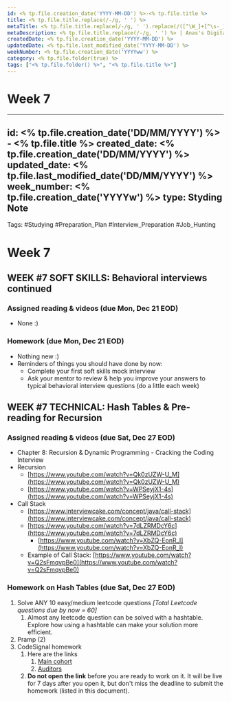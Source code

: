 ```yaml
---
id: <% tp.file.creation_date('YYYY-MM-DD') %>-<% tp.file.title %>
title: <% tp.file.title.replace(/-/g, ' ') %>
metaTitle: <% tp.file.title.replace(/-/g, ' ').replace(/([^\W_]+[^\s-_]+]*) */g, function (txt) {return txt.charAt(0).toUpperCase() + txt.substr(1).toLowerCase();}) %> | Anas's Digital Garden
metaDescription: <% tp.file.title.replace(/-/g, ' ') %> | Anas's Digital Garden
createdDate: <% tp.file.creation_date('YYYY-MM-DD') %>
updatedDate: <% tp.file.last_modified_date('YYYY-MM-DD') %>
weekNumber: <% tp.file.creation_date('YYYYww') %>
category: <% tp.file.folder(true) %>
tags: ["<% tp.file.folder() %>", "<% tp.file.title %>"]
---
```

# Week 7

---
id: <% tp.file.creation_date('DD/MM/YYYY') %> - <% tp.file.title %>
created_date: <% tp.file.creation_date('DD/MM/YYYY') %>
updated_date: <% tp.file.last_modified_date('DD/MM/YYYY') %>
week_number: <% tp.file.creation_date('YYYYw') %>
type: Styding Note
---
Tags: #Studying #Preparation_Plan #Interview_Preparation #Job_Hunting
# Week 7

## WEEK #7 SOFT SKILLS: Behavioral interviews continued

### Assigned reading & videos (due Mon, Dec 21 EOD)

- None :)

### Homework (due Mon, Dec 21 EOD)

- Nothing new :)
- Reminders of things you should have done by now:
    - Complete your first soft skills mock interview
    - Ask your mentor to review & help you improve your answers to typical behavioral interview questions (do a little each week)

## WEEK #7 TECHNICAL: Hash Tables & Pre-reading for Recursion

### Assigned reading & videos (due Sat, Dec 27 EOD)

- Chapter 8: Recursion & Dynamic Programming - Cracking the Coding Interview
- Recursion
    - [https://www.youtube.com/watch?v=Qk0zUZW-U_M](https://www.youtube.com/watch?v=Qk0zUZW-U_M)
    - [https://www.youtube.com/watch?v=WPSeyjX1-4s](https://www.youtube.com/watch?v=WPSeyjX1-4s)
- Call Stack
    - [https://www.interviewcake.com/concept/java/call-stack](https://www.interviewcake.com/concept/java/call-stack)
    - [https://www.youtube.com/watch?v=7dLZRMDcY6c](https://www.youtube.com/watch?v=7dLZRMDcY6c)
        - [https://www.youtube.com/watch?v=XbZQ-EonR_I](https://www.youtube.com/watch?v=XbZQ-EonR_I)
    - Example of Call Stack: [https://www.youtube.com/watch?v=Q2sFmqvpBe0](https://www.youtube.com/watch?v=Q2sFmqvpBe0)

### Homework on Hash Tables (due Sat, Dec 27 EOD)

1. Solve ANY 10 easy/medium leetcode questions *[Total Leetcode questions due by now = 60]*
    1. Almost any leetcode question can be solved with a hashtable. Explore how using a hashtable can make your solution more efficient.
2. Pramp (2)
3. CodeSignal homework
    1. Here are the links
        1. [Main cohort](https://app.codesignal.com/public-test/XABPqWsqtkBkiLDTL/vhAe8vRhmaJ4ma)
        2. [Auditors](https://app.codesignal.com/public-test/XABPqWsqtkBkiLDTL/guQkKzTCg2Y62a)
    2. **Do not open the link** before you are ready to work on it. It will be live for 7 days after you open it, but don't miss the deadline to submit the homework (listed in this document).
